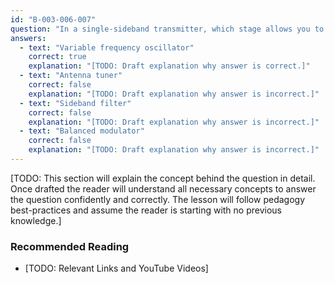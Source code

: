 ```yaml
---
id: "B-003-006-007"
question: "In a single-sideband transmitter, which stage allows you to adjust the final transmit frequency?"
answers:
  - text: "Variable frequency oscillator"
    correct: true
    explanation: "[TODO: Draft explanation why answer is correct.]"
  - text: "Antenna tuner"
    correct: false
    explanation: "[TODO: Draft explanation why answer is incorrect.]"
  - text: "Sideband filter"
    correct: false
    explanation: "[TODO: Draft explanation why answer is incorrect.]"
  - text: "Balanced modulator"
    correct: false
    explanation: "[TODO: Draft explanation why answer is incorrect.]"
---
```


[TODO: This section will explain the concept behind the question in detail. Once drafted the reader will understand all necessary concepts to answer the question confidently and correctly. The lesson will follow pedagogy best-practices and assume the reader is starting with no previous knowledge.]

### Recommended Reading

- [TODO: Relevant Links and YouTube Videos]
